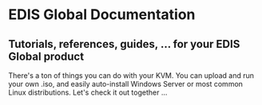 # EDIS Global Documentation

## Tutorials, references, guides, ... for your EDIS Global product

There's a ton of things you can do with your KVM. You can upload and run your own .iso, and easily auto-install Windows Server or most common Linux distributions. Let's check it out together ...
